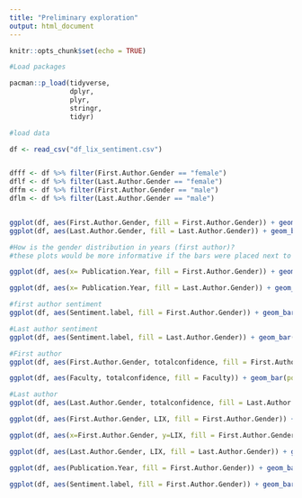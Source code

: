 ```yaml
---
title: "Preliminary exploration"
output: html_document
---
```


```r
knitr::opts_chunk$set(echo = TRUE)
```


```r
#Load packages 

pacman::p_load(tidyverse,
               dplyr,
               plyr,
               stringr,
               tidyr)
```

```r
#load data 

df <- read_csv("df_lix_sentiment.csv")


dfff <- df %>% filter(First.Author.Gender == "female")
dflf <- df %>% filter(Last.Author.Gender == "female")
dffm <- df %>% filter(First.Author.Gender == "male")
dflm <- df %>% filter(Last.Author.Gender == "male")


ggplot(df, aes(First.Author.Gender, fill = First.Author.Gender)) + geom_bar()
ggplot(df, aes(Last.Author.Gender, fill = Last.Author.Gender)) + geom_bar()

#How is the gender distribution in years (first author)?
#these plots would be more informative if the bars were placed next to eachother, but I dont know how to do that, without specifying a y-axis. 

ggplot(df, aes(x= Publication.Year, fill = First.Author.Gender)) + geom_bar(position=position_dodge(preserve = "single"))

ggplot(df, aes(x= Publication.Year, fill = Last.Author.Gender)) + geom_bar(position=position_dodge(preserve = "single"))

```



```r
#first author sentiment 
ggplot(df, aes(Sentiment.label, fill = First.Author.Gender)) + geom_bar(position=position_dodge(preserve = "single"))

#Last author sentiment
ggplot(df, aes(Sentiment.label, fill = Last.Author.Gender)) + geom_bar(position=position_dodge(preserve = "single"))


```



```r
#First author
ggplot(df, aes(First.Author.Gender, totalconfidence, fill = First.Author.Gender)) + geom_bar(position=position_dodge(preserve = "single"), stat='summary', fun.y=mean) + geom_errorbar(stat='summary', fun.data=mean_se, width=0.5)

ggplot(df, aes(Faculty, totalconfidence, fill = Faculty)) + geom_bar(position=position_dodge(preserve = "single"), stat='summary', fun.y=mean) + geom_errorbar(stat='summary', fun.data=mean_se, width=0.5) + facet_wrap(~First.Author.Gender)

#Last author
ggplot(df, aes(Last.Author.Gender, totalconfidence, fill = Last.Author.Gender)) + geom_bar(position=position_dodge(preserve = "single"), stat='summary', fun.y=mean) + geom_errorbar(stat='summary', fun.data=mean_se, width=0.5)

```

```r

ggplot(df, aes(First.Author.Gender, LIX, fill = First.Author.Gender)) + geom_bar(position=position_dodge(preserve = "single"), stat='summary', fun.y=mean) + geom_errorbar(stat='summary', fun.data=mean_se, width=0.5)

ggplot(df, aes(x=First.Author.Gender, y=LIX, fill = First.Author.Gender))+labs(x ="Gender", y ="LIX")+geom_boxplot(width =0.5) +stat_summary(fun.y =mean, geom ="point", shape =23, colour ="Black")

ggplot(df, aes(Last.Author.Gender, LIX, fill = Last.Author.Gender)) + geom_bar(position=position_dodge(preserve = "single"), stat='summary', fun.y=mean) + geom_errorbar(stat='summary', fun.data=mean_se, width=0.5)

```

```r
ggplot(df, aes(Publication.Year, fill = First.Author.Gender)) + geom_bar(position=position_dodge(preserve = "single"))

ggplot(df, aes(Sentiment.label, fill = First.Author.Gender)) + geom_bar(position=position_dodge(preserve = "single")) + facet_wrap(~Publication.Year)

```


